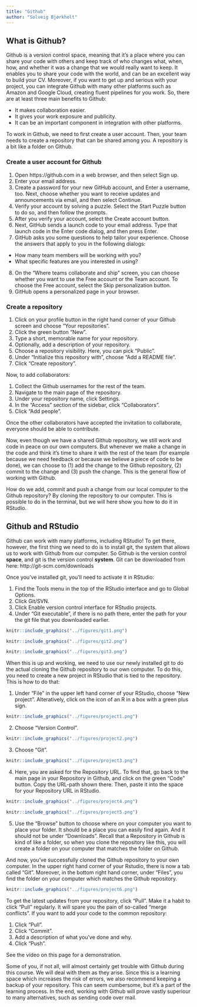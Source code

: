 ```yaml
---
title: "Github"
author: "Solveig Bjørkholt"
---
```


## What is Github?

Github is a version control space, meaning that it's a place where you can share your code with others and keep track of who changes what, when, how, and whether it was a change that we would really want to keep. It enables you to share your code with the world, and can be an excellent way to build your CV. Moreover, if you want to get up and serious with your project, you can integrate Github with many other platforms such as Amazon and Google Cloud, creating fluent pipelines for you work. So, there are at least three main benefits to Github:

-   It makes collaboration easier.
-   It gives your work exposure and publicity.
-   It can be an important component in integration with other platforms.

To work in Github, we need to first create a user account. Then, your team needs to create a repository that can be shared among you. A repository is a bit like a folder on Github.

### Create a user account for Github

1.  Open https://github.com in a web browser, and then select Sign up.
2.  Enter your email address.
3.  Create a password for your new GitHub account, and Enter a username, too. Next, choose whether you want to receive updates and announcements via email, and then select Continue.
4.  Verify your account by solving a puzzle. Select the Start Puzzle button to do so, and then follow the prompts.
5.  After you verify your account, select the Create account button.
6.  Next, GitHub sends a launch code to your email address. Type that launch code in the Enter code dialog, and then press Enter.
7.  GitHub asks you some questions to help tailor your experience. Choose the answers that apply to you in the following dialogs:

-   How many team members will be working with you?
-   What specific features are you interested in using?

8.  On the "Where teams collaborate and ship" screen, you can choose whether you want to use the Free account or the Team account. To choose the Free account, select the Skip personalization button.
9.  GitHub opens a personalized page in your browser.

### Create a repository

1.  Click on your profile button in the right hand corner of your Github screen and choose "Your repositories".
2.  Click the green button "New".
3.  Type a short, memorable name for your repository.
4.  Optionally, add a description of your repository.
5.  Choose a repository visibility. Here, you can pick "Public".
6.  Under "Initialize this repository with", choose "Add a README file".
7.  Click "Create repository".

Now, to add collaborators:

1.  Collect the Github usernames for the rest of the team.
2.  Navigate to the main page of the repository.
3.  Under your repository name, click Settings.
4.  In the "Access" section of the sidebar, click "Collaborators".
5.  Click "Add people".

Once the other collaborators have accepted the invitation to collaborate, everyone should be able to contribute.

Now, even though we have a shared Github repository, we still work and code in peace on our own computers. But whenever we make a change in the code and think it's time to share it with the rest of the team (for example because we need feedback or because we believe a piece of code to be done), we can choose to (1) add the change to the Github repository, (2) commit to the change and (3) push the change. This is the general flow of working with Github.

How do we add, commit and push a change from our local computer to the Github repository? By cloning the repository to our computer. This is possible to do in the terminal, but we will here show you how to do it in RStudio.

## Github and RStudio

Github can work with many platforms, including RStudio! To get there, however, the first thing we need to do is to install git, the system that allows us to work with Github from our computer. So Github is the version control **space**, and git is the version control **system**. Git can be downloaded from here: http://git-scm.com/downloads

Once you've installed git, you'll need to activate it in RStudio:

1.  Find the Tools menu in the top of the RStudio interface and go to Global Options.
2.  Click Git/SVN.
3.  Click Enable version control interface for RStudio projects.
4.  Under "Git executable", if there is no path there, enter the path for your the git file that you downloaded earlier.

```r
knitr::include_graphics("../figures/git1.png")
```

```r
knitr::include_graphics("../figures/git2.png")
```

```r
knitr::include_graphics("../figures/git3.png")
```

When this is up and working, we need to use our newly installed git to do the actual cloning the Github repository to our own computer. To do this, you need to create a new project in RStudio that is tied to the repository. This is how to do that:

1.  Under "File" in the upper left hand corner of your RStudio, choose "New project". Alteratively, click on the icon of an R in a box with a green plus sign.

```r
knitr::include_graphics("../figures/project1.png")
```

2.  Choose "Version Control".

```r
knitr::include_graphics("../figures/project2.png")
```

3.  Choose "Git".

```r
knitr::include_graphics("../figures/project3.png")
```

4.  Here, you are asked for the Repository URL. To find that, go back to the main page in your Repository in Github, and click on the green "Code" button. Copy the URL-path shown there. Then, paste it into the space for your Repository URL in RStudio.

```r
knitr::include_graphics("../figures/project4.png")
```

```r
knitr::include_graphics("../figures/project5.png")
```

5.  Use the "Browse" button to choose where on your computer you want to place your folder. It should be a place you can easily find again. And it should not be under "Downloads". Recall that a Repository in Github is kind of like a folder, so when you clone the repository like this, you will create a folder on your computer that matches the folder on Github.

And now, you've successfully cloned the Github repository to your own computer. In the upper right hand corner of your Rstudio, there is now a tab called "Git". Moreover, in the bottom right hand corner, under "Files", you find the folder on your computer which matches the Github repository.

```r
knitr::include_graphics("../figures/project6.png")
```

To get the latest updates from your repository, click "Pull". Make it a habit to click "Pull" regularly. It will spare you the pain of so-called "merge conflicts". If you want to add your code to the common repository:

1.  Click "Pull".
2.  Click "Commit".
3.  Add a description of what you've done and why.
4.  Click "Push".

See the video on this page for a demonstration.

Some of you, if not all, will almost certainly get trouble with Github during this course. We will deal with them as they arise. Since this is a learning space which increases the risk of errors, we also recommend keeping a backup of your repository. This can seem cumbersome, but it's a part of the learning process. In the end, working with Github will prove vastly superiour to many alternatives, such as sending code over mail.
